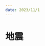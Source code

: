 ```yaml
---
date: 2023/11/1
---
```

# 地震
<ScDailyConversation />
<br />
<Dialog>
# Did you feel the [earthquake/n.] last night?
#### Yes, it was a big one. I was sitting on the couch watching TV, and the couch started to shake. What were you doing?
# I was taking a shower. I wrapped myself in a towel, and ran out of the bathroom.
#### That must have been scary!
# For sure. I checked the news. The government said the earthquake was 4.9 on the Richter [scale/n./2], and its [epicenter/n.] was off the coast of Hualian.
#### Wow, that's a big one! I'm glad nobody got hurt, and no buildings [collapsed:collapse/v.].
# Me, too.
#### Oh my! Do you feel that?
# This must be an [aftershock/n.]. Stay calm, and let's get outside.
</Dialog>
